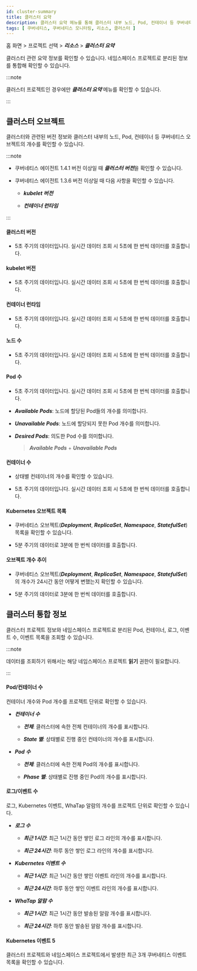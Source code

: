 ```yaml
---
id: cluster-summary
title: 클러스터 요약
description: 클러스터 요약 메뉴를 통해 클러스터 내부 노드, Pod, 컨테이너 등 쿠버네티스 오브젝트의 개수 및 관련된 버전 정보를 확인할 수 있습니다.
tags: [ 쿠버네티스, 쿠버네티스 모니터링, 리소스, 클러스터 ]
---
```


홈 화면 > 프로젝트 선택 > ***리소스*** > ***클러스터 요약***

클러스터 관련 요약 정보를 확인할 수 있습니다. 네임스페이스 프로젝트로 분리된 정보를 통합해 확인할 수 있습니다.

:::note

클러스터 프로젝트인 경우에만 ***클러스터 요약*** 메뉴를 확인할 수 있습니다.

:::

## 클러스터 오브젝트

클러스터와 관련된 버전 정보와 클러스터 내부의 노드, Pod, 컨테이너 등 쿠버네티스 오브젝트의 개수를 확인할 수 있습니다. 

:::note 

* 쿠버네티스 에이전트 1.4.1 버전 이상일 때 ***클러스터 버전***을 확인할 수 있습니다.

* 쿠버네티스 에이전트 1.3.6 버전 이상일 때 다음 사항을 확인할 수 있습니다. 

  * ***kubelet 버전*** 

  * ***컨테이너 런타임***

:::

<ImgLang img='k8s-resource-cl-sum-co.png' desc='클러스터 오브젝트' />

#### 클러스터 버전 

* 5초 주기의 데이터입니다. 실시간 데이터 조회 시 5초에 한 번씩 데이터를 호출합니다.

#### kubelet 버전

* 5초 주기의 데이터입니다. 실시간 데이터 조회 시 5초에 한 번씩 데이터를 호출합니다.

#### 컨테이너 런타임 

* 5초 주기의 데이터입니다. 실시간 데이터 조회 시 5초에 한 번씩 데이터를 호출합니다.

#### 노드 수

* 5초 주기의 데이터입니다. 실시간 데이터 조회 시 5초에 한 번씩 데이터를 호출합니다.

#### Pod 수

* 5초 주기의 데이터입니다. 실시간 데이터 조회 시 5초에 한 번씩 데이터를 호출합니다.

* ***Available Pods***: 노드에 할당된 Pod들의 개수를 의미합니다. 

* ***Unavailable Pods***: 노드에 할당되지 못한 Pod 개수를 의미합니다.

* ***Desired Pods***: 의도한 Pod 수를 의미합니다. 

  > ***Available Pods*** + ***Unavailable Pods***

#### 컨테이너 수

* 상태별 컨테이너의 개수를 확인할 수 있습니다. 

* 5초 주기의 데이터입니다. 실시간 데이터 조회 시 5초에 한 번씩 데이터를 호출합니다.

#### Kubernetes 오브젝트 목록 

* 쿠버네티스 오브젝트(***Deployment***, ***ReplicaSet***, ***Namespace***, ***StatefulSet***) 목록을 확인할 수 있습니다.

* 5분 주기의 데이터로 3분에 한 번씩 데이터를 호출합니다.

#### 오브젝트 개수 추이

* 쿠버네티스 오브젝트(***Deployment***, ***ReplicaSet***, ***Namespace***, ***StatefulSet***)의 개수가 24시간 동안 어떻게 변했는지 확인할 수 있습니다.

* 5분 주기의 데이터로 3분에 한 번씩 데이터를 호출합니다.

## 클러스터 통합 정보 

클러스터 프로젝트 정보와 네임스페이스 프로젝트로 분리된 Pod, 컨테이너, 로그, 이벤트 수, 이벤트 목록을 조회할 수 있습니다.

:::note 

데이터를 조회하기 위해서는 해당 네임스페이스 프로젝트 **읽기** 권한이 필요합니다. 

:::

<ImgLang img='k8s-resource-cl-sum-ci.png' desc='클러스터 통합 정보' />

#### Pod/컨테이너 수 

컨테이너 개수와 Pod 개수를 프로젝트 단위로 확인할 수 있습니다. 

* ***컨테이너 수*** 

  * ***전체***: 클러스터에 속한 전체 컨테이너의 개수를 표시합니다. 

  * ***State 별***: 상태별로 진행 중인 컨테이너의 개수를 표시합니다.

* ***Pod 수***

  * ***전체***: 클러스터에 속한 전체 Pod의 개수를 표시합니다. 

  * ***Phase 별***: 상태별로 진행 중인 Pod의 개수를 표시합니다. 

#### 로그/이벤트 수 

로그, Kubernetes 이벤트, WhaTap 알람의 개수를 프로젝트 단위로 확인할 수 있습니다. 

* ***로그 수***

  * ***최근 1시간***: 최근 1시간 동안 쌓인 로그 라인의 개수를 표시합니다. 

  * ***최근 24시간***: 하루 동안 쌓인 로그 라인의 개수를 표시합니다. 

* ***Kubernetes 이벤트 수***

  * ***최근 1시간***: 최근 1시간 동안 쌓인 이벤트 라인의 개수를 표시합니다. 

  * ***최근 24시간***: 하루 동안 쌓인 이벤트 라인의 개수를 표시합니다. 

* ***WhaTap 알람 수***

  * ***최근 1시간***: 최근 1시간 동안 발송된 알람 개수를 표시합니다. 

  * ***최근 24시간***: 하루 동안 발송된 알람 개수를 표시합니다. 

#### Kubernetes 이벤트 5

클러스터 프로젝트와 네임스페이스 프로젝트에서 발생한 최근 3개 쿠버네티스 이벤트 목록을 확인할 수 있습니다.